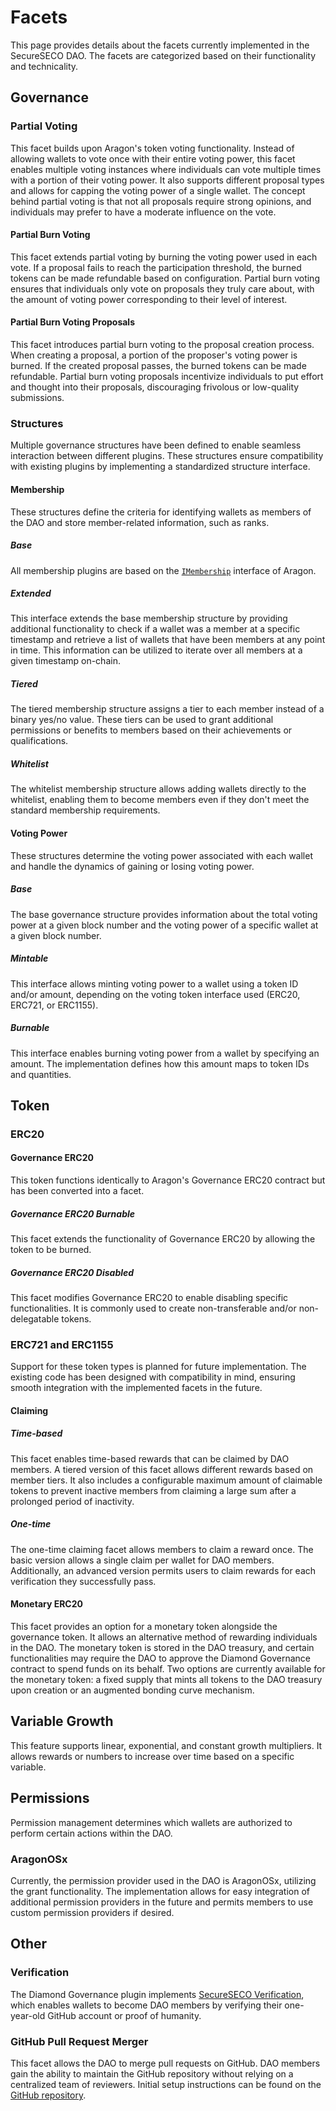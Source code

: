 # Facets

This page provides details about the facets currently implemented in the SecureSECO DAO. The facets are categorized based on their functionality and technicality.

## Governance

### Partial Voting

This facet builds upon Aragon's token voting functionality. Instead of allowing wallets to vote once with their entire voting power, this facet enables multiple voting instances where individuals can vote multiple times with a portion of their voting power. It also supports different proposal types and allows for capping the voting power of a single wallet. The concept behind partial voting is that not all proposals require strong opinions, and individuals may prefer to have a moderate influence on the vote.

#### Partial Burn Voting

This facet extends partial voting by burning the voting power used in each vote. If a proposal fails to reach the participation threshold, the burned tokens can be made refundable based on configuration. Partial burn voting ensures that individuals only vote on proposals they truly care about, with the amount of voting power corresponding to their level of interest.

#### Partial Burn Voting Proposals

This facet introduces partial burn voting to the proposal creation process. When creating a proposal, a portion of the proposer's voting power is burned. If the created proposal passes, the burned tokens can be made refundable. Partial burn voting proposals incentivize individuals to put effort and thought into their proposals, discouraging frivolous or low-quality submissions.

### Structures

Multiple governance structures have been defined to enable seamless interaction between different plugins. These structures ensure compatibility with existing plugins by implementing a standardized structure interface.

#### Membership

These structures define the criteria for identifying wallets as members of the DAO and store member-related information, such as ranks.

##### Base

All membership plugins are based on the [`IMembership`](https://github.com/aragon/osx/blob/develop/packages/contracts/src/core/plugin/membership/IMembership.sol) interface of Aragon.

##### Extended

This interface extends the base membership structure by providing additional functionality to check if a wallet was a member at a specific timestamp and retrieve a list of wallets that have been members at any point in time. This information can be utilized to iterate over all members at a given timestamp on-chain.

##### Tiered

The tiered membership structure assigns a tier to each member instead of a binary yes/no value. These tiers can be used to grant additional permissions or benefits to members based on their achievements or qualifications.

##### Whitelist

The whitelist membership structure allows adding wallets directly to the whitelist, enabling them to become members even if they don't meet the standard membership requirements.

#### Voting Power

These structures determine the voting power associated with each wallet and handle the dynamics of gaining or losing voting power.

##### Base

The base governance structure provides information about the total voting power at a given block number and the voting power of a specific wallet at a given block number.

##### Mintable

This interface allows minting voting power to a wallet using a token ID and/or amount, depending on the voting token interface used (ERC20, ERC721, or ERC1155).

##### Burnable

This interface enables burning voting power from a wallet by specifying an amount. The implementation defines how this amount maps to token IDs and quantities.

## Token

### ERC20

#### Governance ERC20

This token functions identically to Aragon's Governance ERC20 contract but has been converted into a facet.

##### Governance ERC20 Burnable

This facet extends the functionality of Governance ERC20 by allowing the token to be burned.

##### Governance ERC20 Disabled

This facet modifies Governance ERC20 to enable disabling specific functionalities. It is commonly used to create non-transferable and/or non-delegatable tokens.

### ERC721 and ERC1155

Support for these token types is planned for future implementation. The existing code has been designed with compatibility in mind, ensuring smooth integration with the implemented facets in the future.

#### Claiming

##### Time-based

This facet enables time-based rewards that can be claimed by DAO members. A tiered version of this facet allows different rewards based on member tiers. It also includes a configurable maximum amount of claimable tokens to prevent inactive members from claiming a large sum after a prolonged period of inactivity.

##### One-time

The one-time claiming facet allows members to claim a reward once. The basic version allows a single claim per wallet for DAO members. Additionally, an advanced version permits users to claim rewards for each verification they successfully pass.

#### Monetary ERC20

This facet provides an option for a monetary token alongside the governance token. It allows an alternative method of rewarding individuals in the DAO. The monetary token is stored in the DAO treasury, and certain functionalities may require the DAO to approve the Diamond Governance contract to spend funds on its behalf. Two options are currently available for the monetary token: a fixed supply that mints all tokens to the DAO treasury upon creation or an augmented bonding curve mechanism.

## Variable Growth

This feature supports linear, exponential, and constant growth multipliers. It allows rewards or numbers to increase over time based on a specific variable.

## Permissions

Permission management determines which wallets are authorized to perform certain actions within the DAO.

### AragonOSx

Currently, the permission provider used in the DAO is AragonOSx, utilizing the grant functionality. The implementation allows for easy integration of additional permission providers in the future and permits members to use custom permission providers if desired.

## Other

### Verification

The Diamond Governance plugin implements [SecureSECO Verification](https://github.com/SecureSECODAO/SecureSECOVerification), which enables wallets to become DAO members by verifying their one-year-old GitHub account or proof of humanity.

### GitHub Pull Request Merger

This facet allows the DAO to merge pull requests on GitHub. DAO members gain the ability to maintain the GitHub repository without relying on a centralized team of reviewers. Initial setup instructions can be found on the [GitHub repository](https://github.com/SecureSECODAO/SecureSECOPullRequestMerger).
